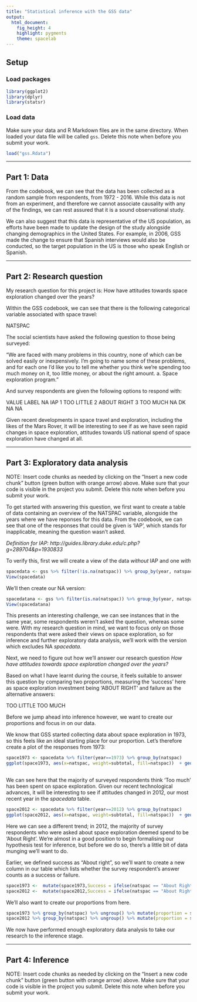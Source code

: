 ```yaml
---
title: "Statistical inference with the GSS data"
output: 
  html_document: 
    fig_height: 4
    highlight: pygments
    theme: spacelab
---
```


## Setup

### Load packages

```r
library(ggplot2)
library(dplyr)
library(statsr)
```

### Load data

Make sure your data and R Markdown files are in the same directory. When loaded
your data file will be called `gss`. Delete this note when before you submit 
your work. 

```r
load("gss.Rdata")
```



* * *

## Part 1: Data
From the codebook, we can see that the data has been collected as a random sample from respondents, from 1972 - 2016. While this data is not from an experiment, and therefore we cannot associate causality with any of the findings, we can rest assured that it is a sound observational study.

We can also suggest that this data is representative of the US population, as efforts have been made to update the design of the study alongside changing demographics in the United States. For example, in 2006, GSS made the change to ensure that Spanish interviews would also be conducted, so the target population in the US is those who speak English or Spanish. 

* * *

## Part 2: Research question

My research question for this project is: How have attitudes towards space exploration changed over the years?

Within the GSS codebook, we can see that there is the following categorical variable associated with space travel:

NATSPAC

The social scientists have asked the following question to those being surveyed:

"We are faced with many problems in this country, none of which can be solved easily or inexpensively. I'm going to name some of these problems, and for each one I'd like you to tell me whether you think we're spending too much money on it, too little money, or about the right amount. a. Space exploration program."

And survey respondents are given the following options to respond with:

VALUE	LABEL
NA	IAP
1	TOO LITTLE
2	ABOUT RIGHT
3	TOO MUCH
NA	DK
NA	NA

Given recent developments in space travel and exploration, including the likes of the Mars Rover, it will be interesting to see if as we have seen rapid changes in space exploration, attitudes towards US national spend of space exploration have changed at all.

* * *

## Part 3: Exploratory data analysis

NOTE: Insert code chunks as needed by clicking on the "Insert a new code chunk" 
button (green button with orange arrow) above. Make sure that your code is visible
in the project you submit. Delete this note when before you submit your work.

To get started with answering this question, we first want to create a table of data containing an overview of the NATSPAC variable, alongside the years where we have reponses for this data. From the codebook, we can see that one of the responses that could be given is 'IAP', which stands for inapplicable, meaning the question wasn't asked. 

_Definition for IAP: http://guides.library.duke.edu/c.php?g=289704&p=1930833_

To verify this, first we will create a view of the data _without_ IAP and one _with_

```r
spacedata <- gss %>% filter(!is.na(natspac)) %>% group_by(year, natspac)%>% summarise(subtotal = n())
View(spacedata)
```

We'll then create our NA version:

```r
spacedatana <- gss %>% filter(is.na(natspac)) %>% group_by(year, natspac)%>% summarise(subtotal = n())
View(spacedatana)
```

This presents an interesting challenge, we can see instances that in the same year, some respondents weren't asked the question, whereas some were. With my research question in mind, we want to focus only on those respondents that were asked their views on space exploration, so for inference and further exploratory data analysis, we'll work with the version which excludes NA *spacedata*.

Next, we need to figure out how we'll answer our research question _How have attitudes towards space exploration changed over the years?_

Based on what I have learnt during the course, it feels suitable to answer this question by comparing two proportions, measuring the 'success' here as space exploration investment being 'ABOUT RIGHT' and failure as the alternative answers:

TOO LITTLE
TOO MUCH

Before we jump ahead into inference however, we want to create our proportions and focus in on our data. 

We know that GSS started collecting data about space exploration in 1973, so this feels like an ideal starting place for our proportion. Let's therefore create a plot of the responses from 1973:

```r
space1973 <- spacedata %>% filter(year==1973) %>% group_by(natspac)
ggplot(space1973, aes(x=natspac, weight=subtotal, fill=natspac))  + geom_bar()
    
```

We can see here that the majority of surveyed respondents think 'Too much' has been spent on space exploration. Given our recent technological advances, it will be interesting to see if attitudes changed in 2012, our most recent year in the *spacedata* table.

```r
space2012 <- spacedata %>% filter(year==2012) %>% group_by(natspac)
ggplot(space2012, aes(x=natspac, weight=subtotal, fill=natspac))  + geom_bar()
```

Here we can see a different trend; in 2012, the majority of survey respondents who were asked about space exploration deemed spend to be 'About Right'. We're almost in a good position to begin formalising our hypothesis test for inference, but before we do so, there's a little bit of data munging we'll want to do.

Earlier, we defined success as "About right", so we'll want to create a new column in our table which lists whether the survey respondent's answer counts as a success or failure. 

```r
space1973 <-  mutate(space1973,Success = ifelse(natspac == "About Right","Success", "Failure"))
space2012 <-  mutate(space2012,Success = ifelse(natspac == "About Right","Success", "Failure"))
```

We'll also want to create our proportions from here.

```r
space1973 %>% group_by(natspac) %>% ungroup() %>% mutate(proportion = subtotal / sum(subtotal))
space2012 %>% group_by(natspac) %>% ungroup() %>% mutate(proportion = subtotal / sum(subtotal))
```

We now have performed enough exploratory data analysis to take our research to the inference stage.

* * *

## Part 4: Inference

NOTE: Insert code chunks as needed by clicking on the "Insert a new code chunk" 
button (green button with orange arrow) above. Make sure that your code is visible
in the project you submit. Delete this note when before you submit your work.

